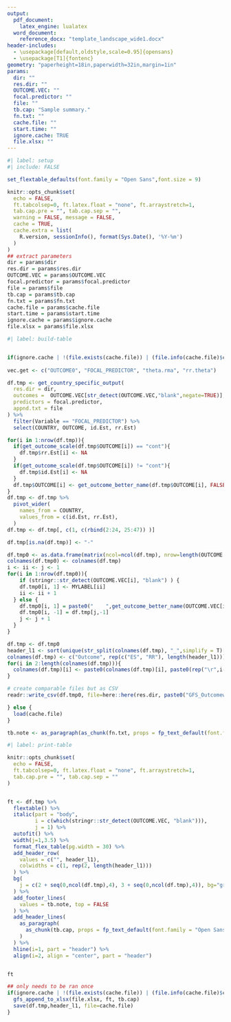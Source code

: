 ```yaml
---
output:
  pdf_document:
    latex_engine: lualatex
  word_document:
    reference_docx: "template_landscape_wide1.docx"
header-includes:
  - \usepackage[default,oldstyle,scale=0.95]{opensans}
  - \usepackage[T1]{fontenc}
geometry: "paperheight=18in,paperwidth=32in,margin=1in"
params: 
  dir: ""
  res.dir: ""
  OUTCOME.VEC: ""
  focal.predictor: ""
  file: ""
  tb.cap: "Sample summary."
  fn.txt: ""
  cache.file: ""
  start.time: ""
  ignore.cache: TRUE
  file.xlsx: ""
---
```


\pagestyle{empty}
\setmainfont{opensans}

```r
#| label: setup
#| include: FALSE

set_flextable_defaults(font.family = "Open Sans",font.size = 9)

knitr::opts_chunk$set(
  echo = FALSE,
  ft.tabcolsep=0, ft.latex.float = "none", ft.arraystretch=1,
  tab.cap.pre = "", tab.cap.sep = "",
  warning = FALSE, message = FALSE,
  cache = TRUE,
  cache.extra = list(
    R.version, sessionInfo(), format(Sys.Date(), '%Y-%m')
  )
)
## extract parameters
dir = params$dir
res.dir = params$res.dir
OUTCOME.VEC = params$OUTCOME.VEC
focal.predictor = params$focal.predictor
file = params$file
tb.cap = params$tb.cap
fn.txt = params$fn.txt
cache.file = params$cache.file
start.time = params$start.time
ignore.cache = params$ignore.cache
file.xlsx = params$file.xlsx

```


```r
#| label: build-table


if(ignore.cache | !(file.exists(cache.file)) | (file.info(cache.file)$ctime < start.time) ){
  
vec.get <- c("OUTCOME0", "FOCAL_PREDICTOR", "theta.rma", "rr.theta")

df.tmp <- get_country_specific_output(
  res.dir = dir,
  outcomes =  OUTCOME.VEC[str_detect(OUTCOME.VEC,"blank",negate=TRUE)],
  predictors = focal.predictor,
  appnd.txt = file
) %>%
  filter(Variable == "FOCAL_PREDICTOR") %>%
  select(COUNTRY, OUTCOME, id.Est, rr.Est)

for(i in 1:nrow(df.tmp)){
  if(get_outcome_scale(df.tmp$OUTCOME[i]) == "cont"){
    df.tmp$rr.Est[i] <- NA
  }
  if(get_outcome_scale(df.tmp$OUTCOME[i]) != "cont"){
    df.tmp$id.Est[i] <- NA
  }
  df.tmp$OUTCOME[i] <- get_outcome_better_name(df.tmp$OUTCOME[i], FALSE, FALSE, include.fid = TRUE)
}
df.tmp <- df.tmp %>%
  pivot_wider(
    names_from = COUNTRY,
    values_from = c(id.Est, rr.Est),
  )
df.tmp <- df.tmp[, c(1, c(rbind(2:24, 25:47)) )]

df.tmp[is.na(df.tmp)] <- "-"

df.tmp0 <- as.data.frame(matrix(ncol=ncol(df.tmp), nrow=length(OUTCOME.VEC)))
colnames(df.tmp0) <- colnames(df.tmp)
i <- ii <- j <- 1
for(i in 1:nrow(df.tmp0)){
    if (stringr::str_detect(OUTCOME.VEC[i], "blank") ) {
    df.tmp0[i, 1] <- MYLABEL[ii]
    ii <- ii + 1
  } else {
    df.tmp0[i, 1] = paste0("    ",get_outcome_better_name(OUTCOME.VEC[i], include.name = FALSE, include.fid = TRUE))
    df.tmp0[i, -1] = df.tmp[j,-1]
    j <- j + 1
  }
}

df.tmp <- df.tmp0
header_l1 <- sort(unique(str_split(colnames(df.tmp), "_",simplify = T)[-1,2]))
colnames(df.tmp) <- c("Outcome", rep(c("ES", "RR"), length(header_l1)))
for(i in 2:length(colnames(df.tmp))){
  colnames(df.tmp)[i] <- paste0(colnames(df.tmp)[i], paste0(rep("\r",i-2), collapse = ""))
}

# create comparable files but as CSV
readr::write_csv(df.tmp0, file=here::here(res.dir, paste0("GFS_Outcomewide_Results_Comparison_", paste0(focal.predictor, collapse="_"),".csv")))

} else {
  load(cache.file)
}

tb.note <- as_paragraph(as_chunk(fn.txt, props = fp_text_default(font.family = "Open Sans", font.size = 9)))

```



```r
#| label: print-table

knitr::opts_chunk$set(
  echo = FALSE,
  ft.tabcolsep=0, ft.latex.float = "none", ft.arraystretch=1,
  tab.cap.pre = "", tab.cap.sep = ""
)


ft <- df.tmp %>%
  flextable() %>%
  italic(part = "body",
         i = c(which(stringr::str_detect(OUTCOME.VEC, "blank"))),
         j = 1) %>%
  autofit() %>%
  width(j=1,3.5) %>%
  format_flex_table(pg.width = 30) %>%
  add_header_row(
    values = c("", header_l1),
    colwidths = c(1, rep(2, length(header_l1)))
  ) %>%
  bg(
    j = c(2 + seq(0,ncol(df.tmp),4), 3 + seq(0,ncol(df.tmp),4)), bg="grey90",part = "all"
  ) %>%
  add_footer_lines(
    values = tb.note, top = FALSE
  ) %>%
  add_header_lines(
    as_paragraph(
      as_chunk(tb.cap, props = fp_text_default(font.family = "Open Sans", font.size = 11))
    )
  ) %>%
  hline(i=1, part = "header") %>%
  align(i=2, align = "center", part = "header")


ft

## only needs to be ran once
if(ignore.cache | !(file.exists(cache.file)) | (file.info(cache.file)$ctime < start.time) ){
  gfs_append_to_xlsx(file.xlsx, ft, tb.cap)
  save(df.tmp,header_l1, file=cache.file)
}
```
